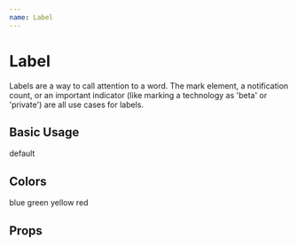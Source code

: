 ```yaml
---
name: Label
---
```




# Label

Labels are a way to call attention to a word. The mark element, a notification
count, or an important indicator (like marking a technology as 'beta' or
'private') are all use cases for labels.

## Basic Usage

<Playground>
  <Label>default</Label>
</Playground>

## Colors

<Playground>
  <GuideExample label="blue">
    <Label blue>blue</Label>
  </GuideExample>
  <GuideExample label="green">
    <Label green>green</Label>
  </GuideExample>
  <GuideExample label="yellow">
    <Label yellow>yellow</Label>
  </GuideExample>
  <GuideExample label="red">
    <Label red>red</Label>
  </GuideExample>
</Playground>

## Props

<PropsTable of={Label} />
